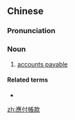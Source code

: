 {{also|应付帐款}}
==Chinese==
{{zh-forms|s=应付帐款|type=112}}

===Pronunciation===
{{zh-pron
|m=yīngfù zhàngkuǎn
|c=jing1 fu6 zoeng3 fun2
|cat=n
}}

===Noun===
{{zh-noun}}

# [[accounts payable]]

====Related terms====
* {{zh-l|應收帳款|[[accounts receivable]]}}

{{zh-cat|Business|Law}}

[[zh:應付帳款]]